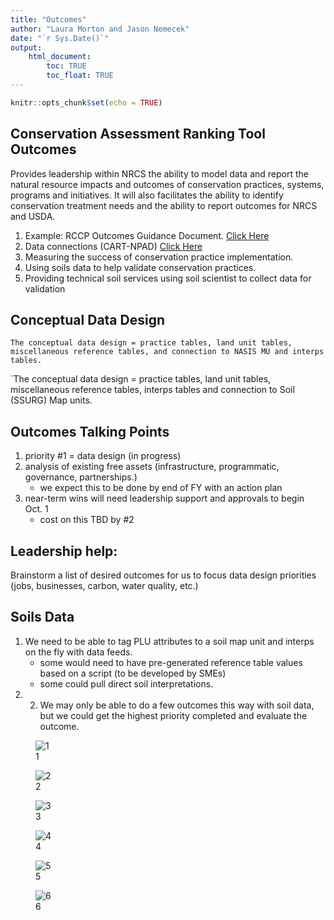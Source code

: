 ---
title: "Outcomes"
author: "Laura Morton and Jason Nemecek"
date: "`r Sys.Date()`"
output: 
    html_document:
        toc: TRUE
        toc_float: TRUE
---

```{r setup, include=FALSE}
knitr::opts_chunk$set(echo = TRUE)
```

## Conservation Assessment Ranking Tool Outcomes

Provides leadership within NRCS the ability to  model data and report the natural resource impacts and outcomes of conservation practices, systems, programs and initiatives. It will also facilitates the ability to identify conservation treatment needs and the ability to report outcomes for NRCS and USDA. 

1. Example: RCCP Outcomes Guidance Document. [Click Here](https://github.com/jneme910/CART/blob/master/documents/RCPP%20Outcomes%20Guidance_DRAFT_6.17.docx?raw=true)
2. Data connections (CART-NPAD) [Click Here](https://github.com/jneme910/CART/blob/master/documents/npad_70_051419.pdf)
3. Measuring the success of conservation practice implementation.
4. Using soils data to help validate conservation practices.
5. Providing technical soil services using soil scientist to collect data for validation 

## Conceptual Data Design
`The conceptual data design = practice tables, land unit tables, miscellaneous reference tables, and connection to NASIS MU and interps tables.`

`The conceptual data design = practice tables, land unit tables, miscellaneous reference tables, interps tables and connection to Soil (SSURG) Map units.

## Outcomes Talking Points

1. priority #1 = data design (in progress) 
2. analysis of existing free assets (infrastructure, programmatic, governance, partnerships.) 
    + we expect this to be done by end of FY with an action plan
3. near-term wins will need leadership support and approvals to begin Oct. 1 
    + cost on this TBD by #2

## Leadership help:
Brainstorm a list of desired outcomes for us to focus data design priorities (jobs, businesses, carbon, water quality, etc.)

## Soils Data
1. We need to be able to tag PLU attributes to a soil map unit and interps on the fly with data feeds.  
    + some would need to have pre-generated reference table values based on a script (to be developed by SMEs) 
    + some could pull direct soil interpretations.
2. 2.	We may only be able to do a few outcomes this way with soil data, but we could get the highest priority completed and evaluate the outcome.


 ![1](https://jneme910.github.io/CART/TableImages/OutcomePhoto-0.jpg)

 ![2](https://jneme910.github.io/CART/TableImages/OutcomePhoto-1.jpg)

 ![3](https://jneme910.github.io/CART/TableImages/OutcomePhoto-2.jpg)

 ![4](https://jneme910.github.io/CART/TableImages/OutcomePhoto-3.jpg)

 ![5](https://jneme910.github.io/CART/TableImages/OutcomePhoto-4.jpg)

 ![6](https://jneme910.github.io/CART/TableImages/OutcomePhoto-5.jpg)


